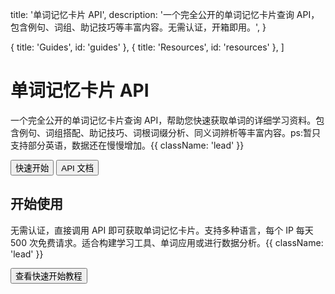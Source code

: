 
  title: '单词记忆卡片 API',
  description:
    '一个完全公开的单词记忆卡片查询 API，包含例句、词组、助记技巧等丰富内容。无需认证，开箱即用。',
}

  { title: 'Guides', id: 'guides' },
  { title: 'Resources', id: 'resources' },
]

<HeroPattern />

# 单词记忆卡片 API

一个完全公开的单词记忆卡片查询 API，帮助您快速获取单词的详细学习资料。包含例句、词组搭配、助记技巧、词根词缀分析、同义词辨析等丰富内容。ps:暂只支持部分英语，数据还在慢慢增加。{{ className: 'lead' }}

<div className="not-prose my-12">
  <WordSearch />
</div>

<div className="not-prose mb-16 flex gap-3">
  <Button href="/quickstart" arrow="right">
    快速开始
  </Button>
  <Button href="/api-reference" variant="outline">
    API 文档
  </Button>
</div>

## 开始使用

无需认证，直接调用 API 即可获取单词记忆卡片。支持多种语言，每个 IP 每天 500 次免费请求。适合构建学习工具、单词应用或进行数据分析。{{ className: 'lead' }}

<div className="not-prose">
  <Button href="/quickstart" variant="text" arrow="right">
    查看快速开始教程
  </Button>
</div>

<Guides />

<Resources />
